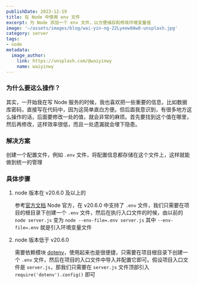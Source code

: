 ```yaml
---
publishDate: 2023-12-19
title: 在 Node 中使用 env 文件
excerpt: 为 Node 添加一个 env 文件，以方便储存和修改环境变量值
image: '~/assets/images/blog/wai-yin-ng-22Lyeew8Aw8-unsplash.jpg'
category: server
tags:
- node
metadata:
  image_author:
    link: https://unsplash.com/@waiyinwy
    name: waiyinwy
---
```


### 为什么要这么操作？

其实，一开始我在写 Node 服务的时候，我也喜欢把一些重要的信息，比如数据库密码，直接写在代码中，因为这简单直白方便。但后面我意识到，有很多地方这么操作的话，后面要修改一处的值，就会非常的麻烦。首先要找到这个值在哪里，然后再修改，这样效率很低，而且一处遗漏就会埋下隐患。
### 解决方案

创建一个配置文件，例如 `.env` 文件，将配置信息都存储在这个文件上，这样就能做到统一的管理

### 具体步骤
1. node 版本在 v20.6.0 及以上的

   参考[官方文档](https://nodejs.org/en/blog/release/v20.6.0) Node 官方，在 v20.6.0 中支持了 `.env` 文件，我们只需要在项目的根目录下创建一个 `.env` 文件，然后在执行入口文件的时候，由以前的 `node server.js` 变为 `node --env-file=.env server.js` 其中 `--env-file=.env` 就是引入环境变量文件

2. node 版本低于 v20.6.0

   需要依赖模块 [dotenv](https://www.npmjs.com/package/dotenv)，使用起来也是很便捷，只需要在项目根目录下创建一个 `.env` 文件，然后在项目的入口文件中导入并配置它即可。假设项目入口文件是 `server.js`，那我们只需要在 `server.js` 文件顶部引入 `require('dotenv').config()` 即可